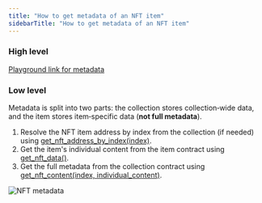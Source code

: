 ```yaml
---
title: "How to get metadata of an NFT item"
sidebarTitle: "How to get metadata of an NFT item"
---
```



### High level

[Playground link for metadata](/ecosystem/rpc/toncenter/v3/accounts/get-account-metadata?playground=open)

### Low level

Metadata is split into two parts: the collection stores collection‑wide data, and the item stores item‑specific data (**not full metadata**).

1. Resolve the NFT item address by index from the collection (if needed) using [get\_nft\_address\_by\_index(index)](/standard/tokens/nft/api#get-nft-address-by-index).
1. Get the item's individual content from the item contract using [get\_nft\_data()](/standard/tokens/nft/api#get-nft-data).
1. Get the full metadata from the collection contract using [get\_nft\_content(index, individual\_content)](/standard/tokens/nft/api#get-nft-content).

<Image
  src="/resources/images/nft/nft_metadata_light.svg"
  darkSrc="/resources/images/nft/nft_metadata_dark.svg"
  alt="NFT metadata"
/>
